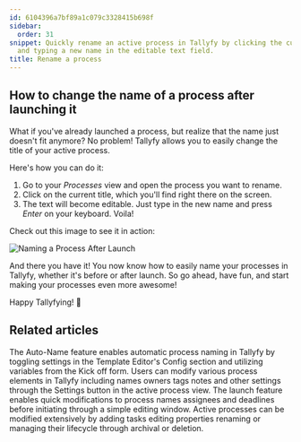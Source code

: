```yaml
---
id: 6104396a7bf89a1c079c3328415b698f
sidebar:
  order: 31
snippet: Quickly rename an active process in Tallyfy by clicking the current title
  and typing a new name in the editable text field.
title: Rename a process
---
```


## How to change the name of a process after launching it

What if you've already launched a process, but realize that the name just doesn't fit anymore? No problem! Tallyfy allows you to easily change the title of your active process.

Here's how you can do it:

1. Go to your _Processes_ view and open the process you want to rename.
2. Click on the current title, which you'll find right there on the screen.
3. The text will become editable. Just type in the new name and press _Enter_ on your keyboard. Voila!

Check out this image to see it in action:

![Naming a Process After Launch](https://screenshots.tallyfy.com/tallyfy%2Fpro%2Fdesktop-light-change-process-name.png)

And there you have it! You now know how to easily name your processes in Tallyfy, whether it's before or after launch. So go ahead, have fun, and start making your processes even more awesome!

Happy Tallyfying! 🚀


## Related articles
<CardGrid>
<LinkTitleCard header="<b>Edit Processes > Auto-name a process in Tallyfy</b>" href="/products/pro/tracking-and-tasks/processes/edit-processes/how-can-i-auto-name-a-process-in-tallyfy/" > The Auto-Name feature enables automatic process naming in Tallyfy by toggling settings in the Template Editor's Config section and utilizing variables from the Kick off form. </LinkTitleCard>
<LinkTitleCard header="<b>Edit Processes > Edit tasks and process properties</b>" href="/products/pro/tracking-and-tasks/processes/edit-processes/how-can-i-edit-tasks-and-processes-in-tallyfy/" > Users can modify various process elements in Tallyfy including names owners tags notes and other settings through the Settings button in the active process view. </LinkTitleCard>
<LinkTitleCard header="<b>Launching > Edit before launch</b>" href="/products/pro/launching/how-can-i-edit-a-process-before-launching/" > The launch feature enables quick modifications to process names assignees and deadlines before initiating through a simple editing window. </LinkTitleCard>
<LinkTitleCard header="<b>Processes > Edit processes</b>" href="/products/pro/tracking-and-tasks/processes/edit-processes/" > Active processes can be modified extensively by adding tasks editing properties renaming or managing their lifecycle through archival or deletion. </LinkTitleCard>
</CardGrid>
